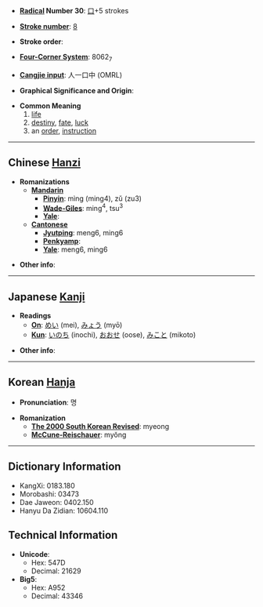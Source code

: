 * '''[[Wiktionary:Chinese radical index| Radical]] Number 30''': [[Wiktionary:Chinese radical index 口|口]]+5 strokes

* '''[[Wiktionary:Chinese total strokes index|Stroke number]]''': [[Wiktionary:Chinese total strokes index 8|8]]

* '''Stroke order''': 

* '''[[Wiktionary:Chinese four corner index|Four-Corner System]]''': 8062<sub>7</sub>

* '''[[Wiktionary:Chinese Cangjie index|Cangjie input]]''': 人一口中 (OMRL)

* '''Graphical Significance and Origin''': 

* '''Common Meaning'''
*#[[life]]
*# [[destiny]], [[fate]], [[luck]]
*# an [[order]], [[instruction]]

----

== Chinese [[Hanzi]] ==

* '''Romanizations'''
** '''[[Mandarin]]'''
*** '''[[Pinyin]]''': mìng (ming4), zǔ (zu3)
*** '''[[Wade-Giles]]''': ming<sup>4</sup>, tsu<sup>3</sup>
*** '''[[Yale]]''': 
** '''[[Cantonese]]'''
*** '''[[Jyutping]]''': meng6, ming6
*** '''[[Penkyamp]]''': 
*** '''[[Yale]]''': meng6, ming6

* '''Other info''': 

----

== Japanese [[Kanji]] ==

* '''Readings'''
** '''[[On]]''': [[めい]] (mei), [[みょう]] (myō)
** '''[[Kun]]''': [[いのち]] (inochi), [[おおせ]] (oose), [[みこと]] (mikoto)

* '''Other info''':  

----

== Korean [[Hanja]] ==

* '''Pronunciation''': 명

* '''Romanization'''
** '''[[The 2000 South Korean Revised Romanization|The 2000 South Korean Revised]]''': myeong
** '''[[McCune-Reischauer]]''': myŏng

----

== Dictionary Information ==

* KangXi: 0183.180
* Morobashi: 03473
* Dae Jaweon: 0402.150
* Hanyu Da Zidian: 10604.110

== Technical Information ==

* '''Unicode''':
** Hex: 547D
** Decimal: 21629
* '''Big5''':
** Hex: A952
** Decimal: 43346